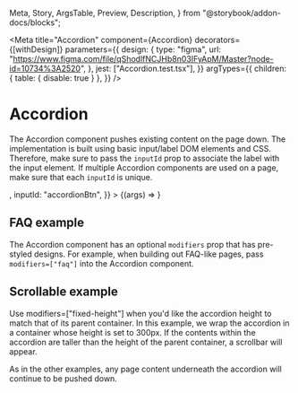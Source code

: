   Meta,
  Story,
  ArgsTable,
  Preview,
  Description,
} from "@storybook/addon-docs/blocks";

<Meta
  title="Accordion"
  component={Accordion}
  decorators={[withDesign]}
  parameters={{
    design: {
      type: "figma",
      url:
        "https://www.figma.com/file/qShodlfNCJHb8n03IFyApM/Master?node-id=10734%3A2520",
    },
    jest: ["Accordion.test.tsx"],
  }}
  argTypes={{
    children: { table: { disable: true } },
  }}
/>

# Accordion

<Description of={Accordion} />

The Accordion component pushes existing content on the page down. The
implementation is built using basic input/label DOM elements and CSS.
Therefore, make sure to pass the `inputId` prop to associate the label with
the input element. If multiple Accordion components are used on a page, make
sure that each `inputId` is unique.

<Preview withToolbar>
  <Story
    name="Basic"
    args={{
      accordionLabel: "Click to expand",
      children: <ListStory type={ListTypes.Unordered} />,
      inputId: "accordionBtn",
    }}
  >
    {(args) => <Accordion {...args} />}
  </Story>
</Preview>

<ArgsTable story="Basic" />

## FAQ example

The Accordion component has an optional `modifiers` prop that has pre-styled
designs. For example, when building out FAQ-like pages, pass
`modifiers=["faq"]` into the Accordion component.

<Preview withToolbar>
  <Story story={stories.AccordionAsFAQSet} />
</Preview>

## Scrollable example

Use modifiers=["fixed-height"] when you'd like the accordion height to match that of its
parent container. In this example, we wrap the accordion in a container whose height is
set to 300px. If the contents within the accordion are taller than the height of the parent
container, a scrollbar will appear.

As in the other examples, any page content underneath the accordion will continue to be pushed down.

<Preview withToolbar>
  <Story story={stories.AccordionScroll} />
</Preview>

<Source code={ReactDOMServer.renderToString(stories.AccordionScroll)} />
